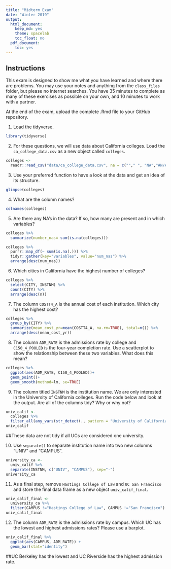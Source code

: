 ```yaml
---
title: "Midterm Exam"
date: "Winter 2019"
output:
  html_document:
    keep_md: yes
    theme: spacelab
    toc_float: no
  pdf_document:
    toc: yes
---
```


## Instructions
This exam is designed to show me what you have learned and where there are problems. You may use your notes and anything from the `class_files` folder, but please no internet searches. You have 35 minutes to complete as many of these exercises as possible on your own, and 10 minutes to work with a partner.  

At the end of the exam, upload the complete .Rmd file to your GitHub repository.  

1. Load the tidyverse.
```r
library(tidyverse)
```

2. For these questions, we will use data about California colleges. Load the `ca_college_data.csv` as a new object called `colleges`.
```r
colleges <-
  readr::read_csv("data/ca_college_data.csv", na = c(""," ", "NA","#N/A", "-999"))
```

3. Use your preferred function to have a look at the data and get an idea of its structure.
```r
glimpse(colleges)
```

4. What are the column names?
```r
colnames(colleges)
```


5. Are there any NA's in the data? If so, how many are present and in which variables?
```r
colleges %>% 
  summarize(number_nas= sum(is.na(colleges)))
```
```r
colleges %>% 
  purrr::map_df(~ sum(is.na(.))) %>% 
  tidyr::gather(key="variables", value="num_nas") %>% 
  arrange(desc(num_nas))
```


6. Which cities in California have the highest number of colleges?
```r
colleges %>% 
  select(CITY, INSTNM) %>% 
  count(CITY) %>% 
  arrange(desc(n))
```


7. The column `COSTT4_A` is the annual cost of each institution. Which city has the highest cost?
```r
colleges %>% 
  group_by(CITY) %>% 
  summarize(mean_cost_yr=mean(COSTT4_A, na.rm=TRUE), total=n()) %>% 
  arrange(desc(mean_cost_yr))
```


8. The column `ADM_RATE` is the admissions rate by college and `C150_4_POOLED` is the four-year completion rate. Use a scatterplot to show the relationship between these two variables. What does this mean?
```r
colleges %>% 
  ggplot(aes(ADM_RATE, C150_4_POOLED))+
  geom_point()+
  geom_smooth(method=lm, se=TRUE)
```


9. The column titled `INSTNM` is the institution name. We are only interested in the University of California colleges. Run the code below and look at the output. Are all of the columns tidy? Why or why not?
```r
univ_calif <- 
  colleges %>% 
  filter_all(any_vars(str_detect(., pattern = "University of California")))
univ_calif
```
##These data are not tidy if all UCs are considered one university.

10. Use `separate()` to separate institution name into two new columns "UNIV" and "CAMPUS".
```r
university_ca <- 
  univ_calif %>% 
  separate(INSTNM, c("UNIV", "CAMPUS"), sep="-")
university_ca
```


11. As a final step, remove `Hastings College of Law` and `UC San Francisco` and store the final data frame as a new object `univ_calif_final`.
```r
univ_calif_final <- 
  university_ca %>% 
  filter(CAMPUS !="Hastings College of Law", CAMPUS !="San Francisco")
univ_calif_final
```


12. The column `ADM_RATE` is the admissions rate by campus. Which UC has the lowest and highest admissions rates? Please use a barplot.
```r
univ_calif_final %>% 
  ggplot(aes(CAMPUS, ADM_RATE)) +
  geom_bar(stat="identity")
```
##UC Berkeley has the lowest and UC Riverside has the highest admission rate.